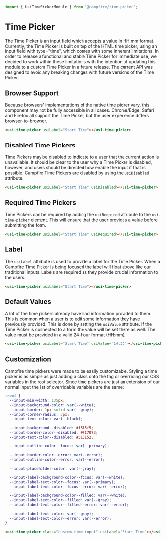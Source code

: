 ```ts
import { UsiTimePickerModule } from '@campfire/time-picker';
```

# Time Picker
The Time Picker is an input field which accepts a value in HH:mm format. Currently, the Time Picker is built on top of the HTML time picker, using an input field
with type="time", which comes with some inherent limitations. In order to release a functional and stable Time Picker for immediate use, we decided to work
within these limitations with the intention of updating this module to a custom Time Picker in a future release. The current API was designed to avoid any
breaking changes with future versions of the Time Picker.

## Browser Support
Because browsers' implementations of the native time picker vary, this component may not be fully accessible in all cases. Chrome/Edge, Safari and Firefox all
support the Time Picker, but the user experience differs browser-to-browser.

```html
<usi-time-picker usiLabel="Start Time"></usi-time-picker>
```

## Disabled Time Pickers
Time Pickers may be disabled to indicate to a user that the current action is unavailable. It should be clear to the user why a Time Picker is disabled, however,
and users should be directed how enable the input if that is possible. Campfire Time Pickers are disabled by using the `usiDisabled` attribute.

```html
<usi-time-picker usiLabel="Start Time" usiDisabled></usi-time-picker>
```

## Required Time Pickers
Time Pickers can be required by adding the `usiRequired` attribute to the `usi-time-picker` element. This will ensure that the user provides a value before
submitting the form.

```html
<usi-time-picker usiLabel="Start Time" usiRequired></usi-time-picker>
```

## Label
The `usiLabel` attribute is used to provide a label for the Time Picker. When a Campfire Time Picker is being focused the label will float
above like our traditional inputs. Labels are required as they provide crucial information to the users.

```html
<usi-time-picker usiLabel="Start Time"></usi-time-picker>
```

## Default Values
A lot of the time pickers already have had information provided to them. This is common when a user is to edit some information they have previously provided.
This is done by setting the `usiValue` attribute. If the Time Picker is connected to a form the value will be set there as well. The value must be provided in a
valid 24-hour format (HH:mm).

```html
<usi-time-picker usiLabel="Start Time" usiValue="14:35"></usi-time-picker>
```

## Customization
Campfire time pickers were made to be easily customizable. Styling a time picker is as simple as just adding a class onto the tag or overriding our CSS variables
in the root selector. Since time pickers are just an extension of our normal input the list of overridable variables are the same:

```css
:root {
  --input-min-width: 135px;
  --input-background-color: var(--white);
  --input-border: 1px solid var(--gray);
  --input-corner-radius: 3px;
  --input-text-color: var(--black);

  --input-background--disabled: #f5f5f5;
  --input-border-color--disabled: #717073;
  --input-text-color--disabled: #515152;

  --input-outline-color--focus: var(--primary);

  --input-border-color--error: var(--error);
  --input-outline-color--error: var(--error);

  --input-placeholder-color: var(--gray);

  --input-label-background-color--focus: var(--white);
  --input-label-text-color--focus: var(--primary);
  --input-label-text-color--focus--error: var(--error);

  --input-label-background-color--filled: var(--white);
  --input-label-text-color--filled: var(--gray);
  --input-label-text-color--filled--error: var(--error);

  --input-label-text-color: var(--gray);
  --input-label-text-color--error: var(--error);
}
```

```html
<usi-time-picker class="custom-time-input" usiLabel="Start Time"></usi-time-picker>
```
